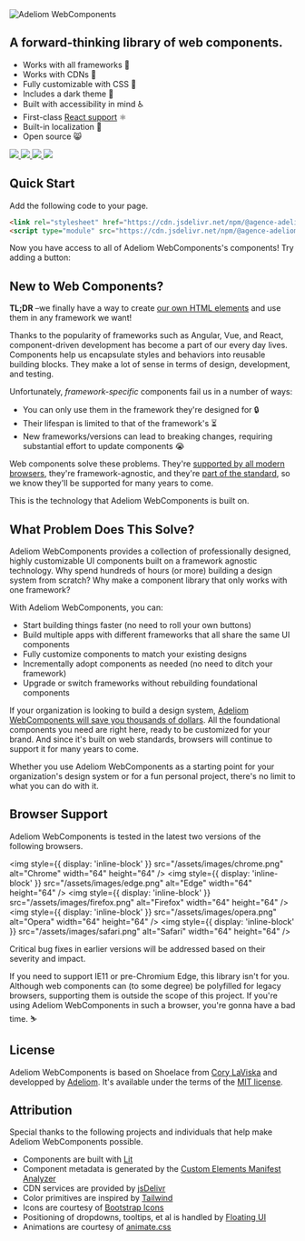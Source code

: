 
<Meta title="Welcome" />

<img src="/assets/images/logo-light.svg" alt="Adeliom WebComponents" width={275} />
<br />

## A forward-thinking library of web components.

- Works with all frameworks 🧩
- Works with CDNs 🚛
- Fully customizable with CSS 🎨
- Includes a dark theme 🌛
- Built with accessibility in mind ♿️
- First-class [React support](?path=/docs/framework-react--docs) ⚛️
- Built-in localization 💬
- Open source 😸

<div style={{ display: 'flex', gap: '0.75rem' }}>
  <a href="https://www.jsdelivr.com/package/npm/@agence-adeliom/awc" target="_blank">
    <img src="https://data.jsdelivr.com/v1/package/npm/@agence-adeliom/awc/badge" />
  </a>
  <a href="https://www.npmjs.com/package/@agence-adeliom/awc" target="_blank">
    <img src="https://img.shields.io/npm/dw/@agence-adeliom/awc?label=npm&style=flat-square" />
  </a>
  <a href="https://github.com/agence-adeliom/adeliom-webcomponents/blob/main/LICENSE.md" target="_blank">
    <img src="https://img.shields.io/badge/license-MIT-232323.svg?style=flat-square" />
  </a>
  <a href="https://github.com/agence-adeliom/adeliom-webcomponents?sponsor=1" target="_blank">
    <img src="https://img.shields.io/badge/GitHub-Code-232323.svg?style=flat-square&logo=github&logoColor=white" />
  </a>
</div>

## Quick Start

Add the following code to your page.

```html
<link rel="stylesheet" href="https://cdn.jsdelivr.net/npm/@agence-adeliom/awc@%VERSION%/%CDNDIR%/themes/light.css" />
<script type="module" src="https://cdn.jsdelivr.net/npm/@agence-adeliom/awc@%VERSION%/%CDNDIR%/awc.js"></script>
```

Now you have access to all of Adeliom WebComponents's components! Try adding a button:

<Canvas of={ButtonStories.Primary} />

## New to Web Components?

**TL;DR** –we finally have a way to create [our own HTML elements](https://html.spec.whatwg.org/multipage/custom-elements.html) and use them in any framework we want!

Thanks to the popularity of frameworks such as Angular, Vue, and React, component-driven development has become a part of our every day lives. Components help us encapsulate styles and behaviors into reusable building blocks. They make a lot of sense in terms of design, development, and testing.

Unfortunately, _framework-specific_ components fail us in a number of ways:

- You can only use them in the framework they're designed for 🔒
- Their lifespan is limited to that of the framework's ⏳
- New frameworks/versions can lead to breaking changes, requiring substantial effort to update components 😭

Web components solve these problems. They're [supported by all modern browsers](https://caniuse.com/#feat=custom-elementsv1), they're framework-agnostic, and they're [part of the standard](https://developer.mozilla.org/en-US/docs/Web/Web_Components), so we know they'll be supported for many years to come.

This is the technology that Adeliom WebComponents is built on.

## What Problem Does This Solve?

Adeliom WebComponents provides a collection of professionally designed, highly customizable UI components built on a framework agnostic technology. Why spend hundreds of hours (or more) building a design system from scratch? Why make a component library that only works with one framework?

With Adeliom WebComponents, you can:

- Start building things faster (no need to roll your own buttons)
- Build multiple apps with different frameworks that all share the same UI components
- Fully customize components to match your existing designs
- Incrementally adopt components as needed (no need to ditch your framework)
- Upgrade or switch frameworks without rebuilding foundational components

If your organization is looking to build a design system, [Adeliom WebComponents will save you thousands of dollars](https://medium.com/eightshapes-llc/and-you-thought-buttons-were-easy-26eb5b5c1871). All the foundational components you need are right here, ready to be customized for your brand. And since it's built on web standards, browsers will continue to support it for many years to come.

Whether you use Adeliom WebComponents as a starting point for your organization's design system or for a fun personal project, there's no limit to what you can do with it.

## Browser Support

Adeliom WebComponents is tested in the latest two versions of the following browsers.

<img style={{ display: 'inline-block' }} src="/assets/images/chrome.png" alt="Chrome" width="64" height="64" />
<img style={{ display: 'inline-block' }} src="/assets/images/edge.png" alt="Edge" width="64" height="64" />
<img style={{ display: 'inline-block' }} src="/assets/images/firefox.png" alt="Firefox" width="64" height="64" />
<img style={{ display: 'inline-block' }} src="/assets/images/opera.png" alt="Opera" width="64" height="64" />
<img style={{ display: 'inline-block' }} src="/assets/images/safari.png" alt="Safari" width="64" height="64" />

Critical bug fixes in earlier versions will be addressed based on their severity and impact.

If you need to support IE11 or pre-Chromium Edge, this library isn't for you. Although web components can (to some degree) be polyfilled for legacy browsers, supporting them is outside the scope of this project. If you're using Adeliom WebComponents in such a browser, you're gonna have a bad time. ⛷

## License

Adeliom WebComponents is based on Shoelace from [Cory LaViska](https://twitter.com/claviska) and developped by [Adeliom](https://adeliom.com/). It's available under the terms of the [MIT license](https://github.com/agence-adeliom/adeliom-webcomponents/blob/main/LICENSE.md).

## Attribution

Special thanks to the following projects and individuals that help make Adeliom WebComponents possible.

- Components are built with [Lit](https://lit.dev/)
- Component metadata is generated by the [Custom Elements Manifest Analyzer](https://github.com/open-wc/custom-elements-manifest)
- CDN services are provided by [jsDelivr](https://www.jsdelivr.com/)
- Color primitives are inspired by [Tailwind](https://tailwindcss.com/)
- Icons are courtesy of [Bootstrap Icons](https://icons.getbootstrap.com/)
- Positioning of dropdowns, tooltips, et al is handled by [Floating UI](https://floating-ui.com/)
- Animations are courtesy of [animate.css](https://animate.style/)

